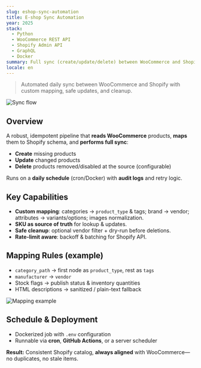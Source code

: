 ```yaml
---
slug: eshop-sync-automation
title: E-shop Sync Automation
year: 2025
stack:
  - Python
  - WooCommerce REST API
  - Shopify Admin API
  - GraphQL
  - Docker
summary: Full sync (create/update/delete) between WooCommerce and Shopify with custom mapping & safe cleanup.
locale: en
---
```


> Automated daily sync between WooCommerce and Shopify with custom mapping, safe updates, and cleanup.

![Sync flow](/projects/eshop-sync-automation/flow.png "High-level sync flow")

## Overview
A robust, idempotent pipeline that **reads WooCommerce** products, **maps** them to Shopify schema, and **performs full sync**:
- **Create** missing products
- **Update** changed products
- **Delete** products removed/disabled at the source (configurable)

Runs on a **daily schedule** (cron/Docker) with **audit logs** and retry logic.

## Key Capabilities
- **Custom mapping**: categories → `product_type` & tags; brand → vendor; attributes → variants/options; images normalization.
- **SKU as source of truth** for lookup & updates.
- **Safe cleanup**: optional vendor filter + dry-run before deletions.
- **Rate-limit aware**: backoff & batching for Shopify API.

## Mapping Rules (example)
- `category_path` → first node as `product_type`, rest as `tags`
- `manufacturer` → `vendor`
- Stock flags → publish status & inventory quantities
- HTML descriptions → sanitized / plain-text fallback

![Mapping example](/projects/eshop-sync-automation/mapping.png "Category & attributes mapping")

## Schedule & Deployment
- Dockerized job with `.env` configuration
- Runnable via **cron**, **GitHub Actions**, or a server scheduler

**Result:** Consistent Shopify catalog, **always aligned** with WooCommerce—no duplicates, no stale items.
